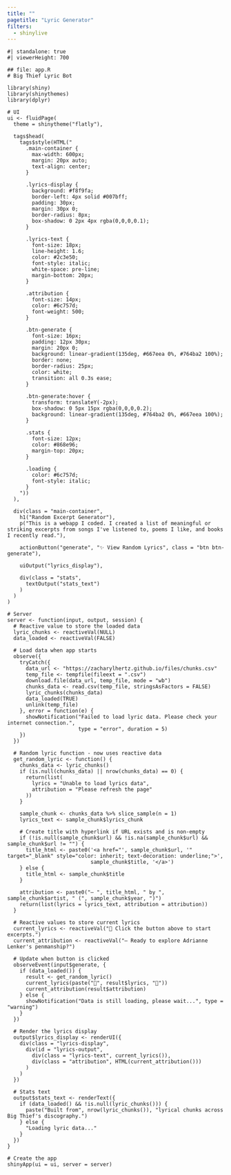 ```yaml
---
title: ""
pagetitle: "Lyric Generator"
filters:
  - shinylive
---
```


```shinylive-r
#| standalone: true
#| viewerHeight: 700

## file: app.R
# Big Thief Lyric Bot

library(shiny)
library(shinythemes)
library(dplyr)

# UI
ui <- fluidPage(
  theme = shinytheme("flatly"),
  
  tags$head(
    tags$style(HTML("
      .main-container {
        max-width: 600px;
        margin: 20px auto;
        text-align: center;
      }
      
      .lyrics-display {
        background: #f8f9fa;
        border-left: 4px solid #007bff;
        padding: 30px;
        margin: 30px 0;
        border-radius: 8px;
        box-shadow: 0 2px 4px rgba(0,0,0,0.1);
      }
      
      .lyrics-text {
        font-size: 18px;
        line-height: 1.6;
        color: #2c3e50;
        font-style: italic;
        white-space: pre-line;
        margin-bottom: 20px;
      }
      
      .attribution {
        font-size: 14px;
        color: #6c757d;
        font-weight: 500;
      }
      
      .btn-generate {
        font-size: 16px;
        padding: 12px 30px;
        margin: 20px 0;
        background: linear-gradient(135deg, #667eea 0%, #764ba2 100%);
        border: none;
        border-radius: 25px;
        color: white;
        transition: all 0.3s ease;
      }
      
      .btn-generate:hover {
        transform: translateY(-2px);
        box-shadow: 0 5px 15px rgba(0,0,0,0.2);
        background: linear-gradient(135deg, #764ba2 0%, #667eea 100%);
      }
      
      .stats {
        font-size: 12px;
        color: #868e96;
        margin-top: 20px;
      }
      
      .loading {
        color: #6c757d;
        font-style: italic;
      }
    "))
  ),
  
  div(class = "main-container",
    h1("Random Excerpt Generator"),
    p("This is a webapp I coded. I created a list of meaningful or striking excerpts from songs I've listened to, poems I like, and books I recently read."),
    
    actionButton("generate", "✨ View Random Lyrics", class = "btn btn-generate"),
    
    uiOutput("lyrics_display"),
    
    div(class = "stats",
      textOutput("stats_text")
    )
  )
)

# Server
server <- function(input, output, session) {
  # Reactive value to store the loaded data
  lyric_chunks <- reactiveVal(NULL)
  data_loaded <- reactiveVal(FALSE)
  
  # Load data when app starts
  observe({
    tryCatch({
      data_url <- "https://zacharylhertz.github.io/files/chunks.csv"
      temp_file <- tempfile(fileext = ".csv")
      download.file(data_url, temp_file, mode = "wb")
      chunks_data <- read.csv(temp_file, stringsAsFactors = FALSE)
      lyric_chunks(chunks_data)
      data_loaded(TRUE)
      unlink(temp_file)
    }, error = function(e) {
      showNotification("Failed to load lyric data. Please check your internet connection.",
                       type = "error", duration = 5)
    })
  })
  
  # Random lyric function - now uses reactive data
  get_random_lyric <- function() {
    chunks_data <- lyric_chunks()
    if (is.null(chunks_data) || nrow(chunks_data) == 0) {
      return(list(
        lyrics = "Unable to load lyrics data",
        attribution = "Please refresh the page"
      ))
    }
    
    sample_chunk <- chunks_data %>% slice_sample(n = 1)
    lyrics_text <- sample_chunk$lyrics_chunk
    
    # Create title with hyperlink if URL exists and is non-empty
    if (!is.null(sample_chunk$url) && !is.na(sample_chunk$url) && sample_chunk$url != "") {
      title_html <- paste0('<a href="', sample_chunk$url, '" target="_blank" style="color: inherit; text-decoration: underline;">', 
                           sample_chunk$title, '</a>')
    } else {
      title_html <- sample_chunk$title
    }
    
    attribution <- paste0("— ", title_html, " by ", sample_chunk$artist, " (", sample_chunk$year, ")")
    return(list(lyrics = lyrics_text, attribution = attribution))
  }
  
  # Reactive values to store current lyrics
  current_lyrics <- reactiveVal("🎵 Click the button above to start excerpts.")
  current_attribution <- reactiveVal("— Ready to explore Adrianne Lenker's penmanship?")
  
  # Update when button is clicked
  observeEvent(input$generate, {
    if (data_loaded()) {
      result <- get_random_lyric()
      current_lyrics(paste("🎵", result$lyrics, "🎵"))
      current_attribution(result$attribution)
    } else {
      showNotification("Data is still loading, please wait...", type = "warning")
    }
  })
  
  # Render the lyrics display
  output$lyrics_display <- renderUI({
    div(class = "lyrics-display",
      div(id = "lyrics-output",
        div(class = "lyrics-text", current_lyrics()),
        div(class = "attribution", HTML(current_attribution()))
      )
    )
  })
  
  # Stats text
  output$stats_text <- renderText({
    if (data_loaded() && !is.null(lyric_chunks())) {
      paste("Built from", nrow(lyric_chunks()), "lyrical chunks across Big Thief's discography.")
    } else {
      "Loading lyric data..."
    }
  })
}

# Create the app
shinyApp(ui = ui, server = server)
```
